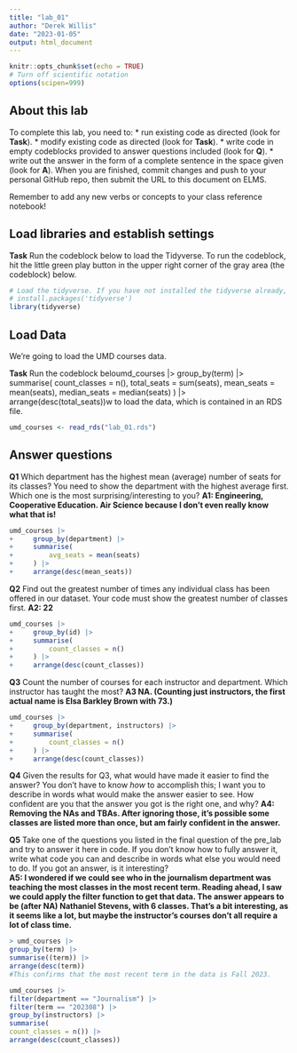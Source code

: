 ```yaml
---
title: "lab_01"
author: "Derek Willis"
date: "2023-01-05"
output: html_document
---
```


```r
knitr::opts_chunk$set(echo = TRUE)
# Turn off scientific notation
options(scipen=999)
```

## About this lab

To complete this lab, you need to: \* run existing code as directed (look for **Task**). \* modify existing code as directed (look for **Task**). \* write code in empty codeblocks provided to answer questions included (look for **Q**). \* write out the answer in the form of a complete sentence in the space given (look for **A**). When you are finished, commit changes and push to your personal GitHub repo, then submit the URL to this document on ELMS.

Remember to add any new verbs or concepts to your class reference notebook!

## Load libraries and establish settings

**Task** Run the codeblock below to load the Tidyverse. To run the codeblock, hit the little green play button in the upper right corner of the gray area (the codeblock) below.

```r
# Load the tidyverse. If you have not installed the tidyverse already, remove the # from the next line and run it first.  
# install.packages('tidyverse')
library(tidyverse)
```

## Load Data

We're going to load the UMD courses data.

**Task** Run the codeblock beloumd_courses \|\> group_by(term) \|\> summarise( count_classes = n(), total_seats = sum(seats), mean_seats = mean(seats), median_seats = median(seats) ) \|\> arrange(desc(total_seats))w to load the data, which is contained in an RDS file.

```r
umd_courses <- read_rds("lab_01.rds")
```

## Answer questions

**Q1** Which department has the highest mean (average) number of seats for its classes? You need to show the department with the highest average first. Which one is the most surprising/interesting to you? **A1: Engineering, Cooperative Education. Air Science because I don't even really know what that is!**

```r
umd_courses |>
+     group_by(department) |>
+     summarise(
+         avg_seats = mean(seats)
+     ) |>
+     arrange(desc(mean_seats))
```

**Q2** Find out the greatest number of times any individual class has been offered in our dataset. Your code must show the greatest number of classes first. **A2: 22**

```r
umd_courses |>
+     group_by(id) |>
+     summarise(
+         count_classes = n()
+     ) |>
+     arrange(desc(count_classes))
```

**Q3** Count the number of courses for each instructor and department. Which instructor has taught the most? **A3 NA. (Counting just instructors, the first actual name is Elsa Barkley Brown with 73.)**

```r
umd_courses |>
+     group_by(department, instructors) |>
+     summarise(
+         count_classes = n()
+     ) |>
+     arrange(desc(count_classes))
```

**Q4** Given the results for Q3, what would have made it easier to find the answer? You don't have to know *how* to accomplish this; I want you to describe in words what would make the answer easier to see. How confident are you that the answer you got is the right one, and why? **A4: Removing the NAs and TBAs. After ignoring those, it's possible some classes are listed more than once, but am fairly confident in the answer.**

**Q5** Take one of the questions you listed in the final question of the pre_lab and try to answer it here in code. If you don't know how to fully answer it, write what code you can and describe in words what else you would need to do. If you got an answer, is it interesting? \
**A5: I wondered if we could see who in the journalism department was teaching the most classes in the most recent term. Reading ahead, I saw we could apply the filter function to get that data. The answer appears to be (after NA) Nathaniel Stevens, with 6 classes. That's a bit interesting, as it seems like a lot, but maybe the instructor's courses don't all require a lot of class time.**

```r
> umd_courses |>
group_by(term) |>
summarise((term)) |>
arrange(desc(term))
#This confirms that the most recent term in the data is Fall 2023.

umd_courses |>
filter(department == "Journalism") |>
filter(term == "202308") |>
group_by(instructors) |>
summarise(
count_classes = n()) |>
arrange(desc(count_classes))
```
